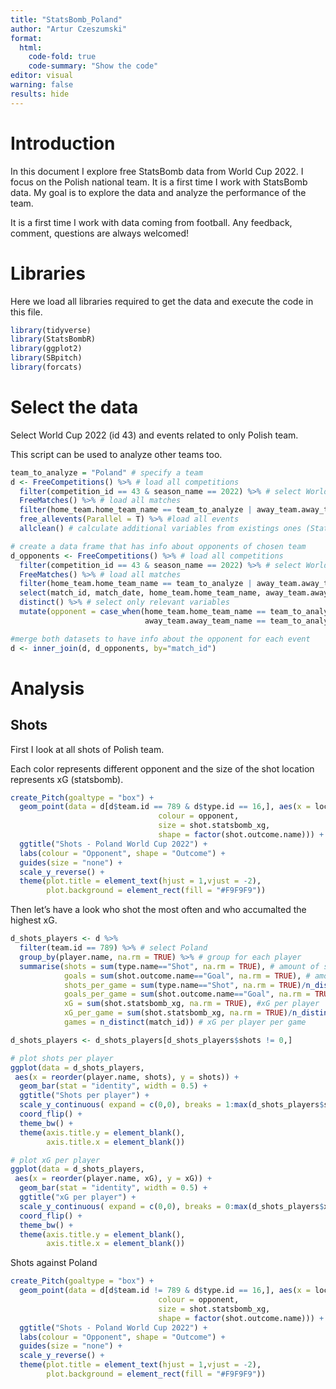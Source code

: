 ```yaml
---
title: "StatsBomb_Poland"
author: "Artur Czeszumski"
format:
  html:
    code-fold: true
    code-summary: "Show the code"
editor: visual
warning: false
results: hide
---
```


# Introduction

In this document I explore free StatsBomb data from World Cup 2022. I focus on the Polish national team. It is a first time I work with StatsBomb data. My goal is to explore the data and analyze the performance of the team.

It is a first time I work with data coming from football. Any feedback, comment, questions are always welcomed! 

# Libraries

Here we load all libraries required to get the data and execute the code in this file.

```r
library(tidyverse)
library(StatsBombR)
library(ggplot2)
library(SBpitch)
library(forcats)
```

# Select the data

Select World Cup 2022 (id 43) and events related to only Polish team.

This script can be used to analyze other teams too.

```r
team_to_analyze = "Poland" # specify a team
d <- FreeCompetitions() %>% # load all competitions 
  filter(competition_id == 43 & season_name == 2022) %>% # select World Cup 2022
  FreeMatches() %>% # load all matches
  filter(home_team.home_team_name == team_to_analyze | away_team.away_team_name == team_to_analyze) %>% # select matchs of Polish team
  free_allevents(Parallel = T) %>% #load all events
  allclean() # calculate additional variables from existings ones (StatsBomb function to improve dataset)

# create a data frame that has info about opponents of chosen team
d_opponents <- FreeCompetitions() %>% # load all competitions
  filter(competition_id == 43 & season_name == 2022) %>% # select World Cup 2022
  FreeMatches() %>% # load all matches
  filter(home_team.home_team_name == team_to_analyze | away_team.away_team_name == team_to_analyze) %>%  # select matchs of Polish team
  select(match_id, match_date, home_team.home_team_name, away_team.away_team_name) %>%
  distinct() %>% # select only relevant variables
  mutate(opponent = case_when(home_team.home_team_name == team_to_analyze ~ away_team.away_team_name,
                              away_team.away_team_name == team_to_analyze ~ home_team.home_team_name)) # create a new variable that will contain info who was an opponent in each game

#merge both datasets to have info about the opponent for each event
d <- inner_join(d, d_opponents, by="match_id")
```

# Analysis

## Shots

First I look at all shots of Polish team.

Each color represents different opponent and the size of the shot location represents xG (statsbomb).

```r
create_Pitch(goaltype = "box") +
  geom_point(data = d[d$team.id == 789 & d$type.id == 16,], aes(x = location.x, y = location.y, 
                                 colour = opponent, 
                                 size = shot.statsbomb_xg,
                                 shape = factor(shot.outcome.name))) +
  ggtitle("Shots - Poland World Cup 2022") +
  labs(colour = "Opponent", shape = "Outcome") +
  guides(size = "none") +
  scale_y_reverse() +
  theme(plot.title = element_text(hjust = 1,vjust = -2),
        plot.background = element_rect(fill = "#F9F9F9"))
```

Then let's have a look who shot the most often and who accumalted the highest xG. 

```r
d_shots_players <- d %>%
  filter(team.id == 789) %>% # select Poland
  group_by(player.name, na.rm = TRUE) %>% # group for each player
  summarise(shots = sum(type.name=="Shot", na.rm = TRUE), # amount of shots per player
            goals = sum(shot.outcome.name=="Goal", na.rm = TRUE), # amount of goals per player
            shots_per_game = sum(type.name=="Shot", na.rm = TRUE)/n_distinct(match_id), # shots per game per player
            goals_per_game = sum(shot.outcome.name=="Goal", na.rm = TRUE)/n_distinct(match_id), # goals per game per player
            xG = sum(shot.statsbomb_xg, na.rm = TRUE), #xG per player
            xG_per_game = sum(shot.statsbomb_xg, na.rm = TRUE)/n_distinct(match_id),
            games = n_distinct(match_id)) # xG per player per game

d_shots_players <- d_shots_players[d_shots_players$shots != 0,]

# plot shots per player
ggplot(data = d_shots_players,
 aes(x = reorder(player.name, shots), y = shots)) +
  geom_bar(stat = "identity", width = 0.5) + 
  ggtitle("Shots per player") +
  scale_y_continuous( expand = c(0,0), breaks = 1:max(d_shots_players$shots)) +
  coord_flip() +
  theme_bw() +
  theme(axis.title.y = element_blank(),
        axis.title.x = element_blank())

# plot xG per player
ggplot(data = d_shots_players,
 aes(x = reorder(player.name, xG), y = xG)) +
  geom_bar(stat = "identity", width = 0.5) + 
  ggtitle("xG per player") +
  scale_y_continuous( expand = c(0,0), breaks = 0:max(d_shots_players$xG)) +
  coord_flip() +
  theme_bw() +
  theme(axis.title.y = element_blank(),
        axis.title.x = element_blank())
```

Shots against Poland

```r
create_Pitch(goaltype = "box") +
  geom_point(data = d[d$team.id != 789 & d$type.id == 16,], aes(x = location.x, y = location.y, 
                                 colour = opponent, 
                                 size = shot.statsbomb_xg,
                                 shape = factor(shot.outcome.name))) +
  ggtitle("Shots - Poland World Cup 2022") +
  labs(colour = "Opponent", shape = "Outcome") +
  guides(size = "none") +
  scale_y_reverse() +
  theme(plot.title = element_text(hjust = 1,vjust = -2),
        plot.background = element_rect(fill = "#F9F9F9"))
```
